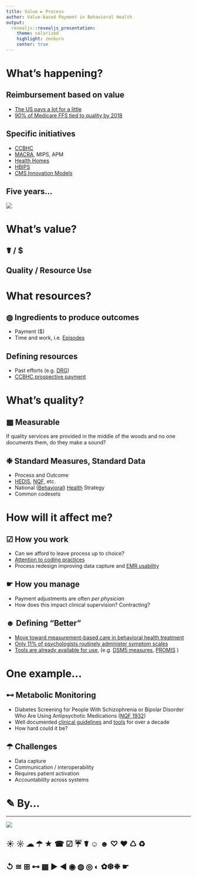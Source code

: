 ```yaml
---
title: Value ► Process
author: Value-based Payment in Behavioral Health
output:
  revealjs::revealjs_presentation:
    theme: solarized
    highlight: zenburn
    center: true
---
```


# What's happening? 

## Reimbursement based on value {data-background=#eee8d5}

- [The US pays a lot for a little](http://www.commonwealthfund.org/publications/issue-briefs/2015/oct/us-health-care-from-a-global-perspective)
- [90% of Medicare FFS tied to quality by 2018](https://www.cms.gov/Newsroom/MediaReleaseDatabase/Fact-sheets/Other-Content-Types/2015-01-26-2.PNG)

## Specific initiatives {data-background=#eee8d5}

- [CCBHC](http://www.samhsa.gov/section-223/quality-measures)
- [MACRA](http://www.ama-assn.org/ama/pub/advocacy/topics/medicare-physician-payment-reform.page), MIPS, APM
- [Health Homes](https://www.medicaid.gov/state-resource-center/medicaid-state-technical-assistance/health-homes-technical-assistance/downloads/health-home-core-set-manual.pdf)
- [HBIPS](https://www.qualitycheck.org/)
- [CMS Innovation Models](https://innovation.cms.gov/initiatives/index.html#views=models)

## Five years... {data-background=#073642}

![](mips_adjust.PNG)

# What's value?

## ☤ / $

## Quality / Resource Use 

# What resources? {data-background=#eee8d5}

## ◍ Ingredients to produce outcomes

- Payment ($)
- Time and work, i.e. [Episodes](https://www.cms.gov/Medicare/Quality-Initiatives-Patient-Assessment-Instruments/Value-Based-Programs/MACRA-MIPS-and-APMs/EGM-Design-Report.pdf)

## Defining resources

- Past efforts (e.g. [DRG](https://www.cms.gov/Medicare/Medicare-Fee-for-Service-Payment/AcuteInpatientPPS/index.html?redirect=/acuteinpatientpps/))
- [CCBHC prospective payment](http://www.samhsa.gov/section-223/certification-resource-guides/prospective-payment-system)

# What's quality? {data-background=#eee8d5}

## ▦ Measurable {data-background=#eee8d5}

If quality services are provided in the middle of the woods and no one documents them, do they make a sound?

## ❉ Standard Measures, Standard Data {data-background=#eee8d5}

- Process and Outcome
- [HEDIS](http://www.ncqa.org/hedis-quality-measurement/hedis-measures), [NQF](http://www.qualityforum.org/QPS/QPSTool.aspx), etc.
- National ([Behavioral](http://www.samhsa.gov/data/national-behavioral-health-quality-framework)) [Health](http://www.ahrq.gov/workingforquality/nqs/nqsfactsheet.pdf) Strategy
- Common codesets 

# How will it affect me? {data-background=#eee8d5}

## ☑ How you work {data-background=#eee8d5}

- Can we afford to leave process up to choice?
- [Attention to coding practices](http://bok.ahima.org/doc?oid=69799#.V4_vRTX36SQ)
- Process redesign improving data capture and [EMR usability](http://jamia.oxfordjournals.org/content/early/2015/06/06/jamia.ocv050)

## ☛ How you manage {data-background=#eee8d5}

- Payment adjustments are often *per physician*
- How does this impact clinical supervision?  Contracting?

## ☻ Defining "Better" {data-background=#073642}

- [Move toward measurement-based care in behavioral health treatment](http://thekennedyforum-dot-org.s3.amazonaws.com/documents/KennedyForum-MeasurementBasedCare_2.pdf)
- [Only 11% of psychologists routinely administer symptom scales](http://www.ncbi.nlm.nih.gov/pubmed/19916162)
- [Tools are already available for use](http://thekennedyforum-dot-org.s3.amazonaws.com/documents/MBC_supplement.pdf), (e.g. [DSM5 measures](https://www.psychiatry.org/psychiatrists/practice/dsm/dsm-5/online-assessment-measures), [PROMIS](http://www.healthmeasures.net/explore-measurement-systems/promis) )

# One example...

## ⊷ Metabolic Monitoring {data-background=#eee8d5}

- Diabetes Screening for People With Schizophrenia or Bipolar Disorder Who Are Using Antipsychotic Medications ([NQF 1932](http://www.qualityforum.org/QPS/1932))
- Well documented [clinical guidelines](http://care.diabetesjournals.org/content/27/2/596.full?ijkey) and [tools](http://www.cqaimh.org/pdf/tool_metabolic.pdf) for over a decade
- How hard could it be?

## ☂ Challenges

- Data capture
- Communication / interoperability
- Requires patient activation
- Accountability across systems

# ✎ By...

----

![](tbdSolutions-logo.png)

## ☀ ☼ ☁ ☂ ★ ☎ ☑ ☔ ☤ ☺ ☻ ♡ ♥ ♺ ♻
## ↺ ≅ ⊞ ⊷  ▦  ► ◀ ◉ ◍ ◎ ◐ ✿❆❉ ☛
